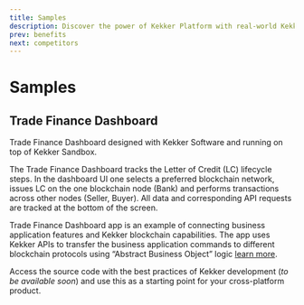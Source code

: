 ```yaml
---
title: Samples
description: Discover the power of Kekker Platform with real-world Kekker-based examples.
prev: benefits
next: competitors
---
```



# Samples

<SamplesImage />

## Trade Finance Dashboard
Trade Finance Dashboard designed with Kekker Software and running on top of Kekker Sandbox.

The Trade Finance Dashboard tracks the Letter of Credit (LC) lifecycle steps. In the dashboard UI one selects a
preferred blockchain network, issues LC on the one blockchain node (Bank) and performs transactions across other nodes
(Seller, Buyer). All data and corresponding API requests are tracked at the bottom of the screen.

Trade Finance Dashboard app is an example of connecting business application features and Kekker blockchain capabilities.
The app uses Kekker APIs to transfer the business application commands to different blockchain protocols using
“Abstract Business Object” logic [learn more](/docs/getting-started/main-concepts.html).

Access the source code with the best practices of Kekker development (*to be available soon*) and use this as a starting
point for your cross-platform product.

<SamplesButtons />

